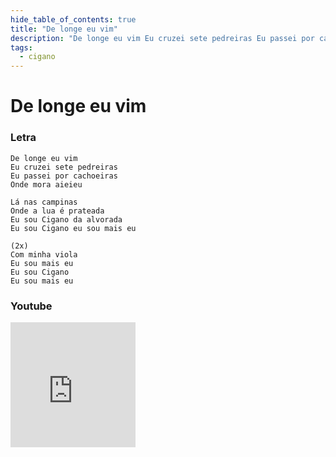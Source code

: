 ```yaml
---
hide_table_of_contents: true
title: "De longe eu vim"
description: "De longe eu vim Eu cruzei sete pedreiras Eu passei por cachoeiras Onde mora aieieu Lá nas campinas Onde a lua é prateada Eu sou Cigano da alvorada Eu sou Cigano eu sou mais eu Com minha viola Eu sou mais eu Eu sou Cigano Eu sou mais eu"
tags:
  - cigano
---
```


# De longe eu vim

### Letra

```text
De longe eu vim
Eu cruzei sete pedreiras
Eu passei por cachoeiras
Onde mora aieieu

Lá nas campinas
Onde a lua é prateada
Eu sou Cigano da alvorada
Eu sou Cigano eu sou mais eu

(2x)
Com minha viola
Eu sou mais eu
Eu sou Cigano
Eu sou mais eu
```

### Youtube

<iframe
  width="200"
  height="200"
  src="https://www.youtube.com/embed/ZBpxMq9araE"
  title="YouTube video player"
  frameborder="0"
  allow="accelerometer; autoplay; clipboard-write; encrypted-media; gyroscope; picture-in-picture; web-share"
  referrerpolicy="strict-origin-when-cross-origin"
  allowfullscreen
></iframe>